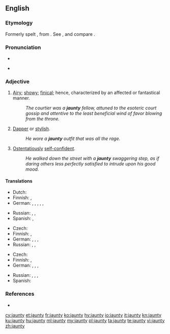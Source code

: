 {{also|Jaunty}}
==English==

===Etymology===
Formerly spelt {{m|en|janty}}, from {{etyl|fr|en}} {{m|fr|gentil}}. See {{m|en|gentle}}, and compare {{m|en|genty}}.

===Pronunciation===
* {{IPA|/ˈdʒɔːn.ti/|lang=en}}
* {{a|some accents}} {{IPA|/ˈdʒɑːn.ti/|lang=en}}

===Adjective===
{{en-adj|er}}

# [[airy|Airy]]; [[showy]]; [[finical]]; hence, characterized by an affected or fantastical manner.
#: ''The courtier was a '''jaunty''' fellow, attuned to the esoteric court gossip and attentive to the least beneficial wind of favor blowing from the throne.''
# [[dapper|Dapper]] or [[stylish]].
#: ''He wore a '''jaunty''' outfit that was all the rage.''
# [[ostentatious|Ostentatiously]] [[self-confident]].
#: ''He walked down the street with a '''jaunty''' swaggering step, as if daring others less perfectly satisfied to intrude upon his good mood.''

====Translations====
{{trans-top|airy, showy, or affected}}
* Dutch: {{t+|nl|luchtig}}
* Finnish: {{t|fi|leuhka}}, {{t+|fi|kopea}}
* German: {{t+|de|affektiert}}, {{t+|de|prätentiös}}, {{t+|de|übermütig}}, {{t+|de|fröhlich}}, {{t+|de|keck}}, {{t+|de|munter}}
{{trans-mid}}
* Russian: {{t+|ru|показно́й}}, {{t+|ru|манерный|m}}, {{t+|ru|вычурный|m}}
* Spanish: {{t+|es|alegre}}, {{t+|es|animado}}
{{trans-bottom}}

{{trans-top|dapper or stylish}}
* Czech: {{t|cs|elegantní}}
* Finnish: {{t+|fi|tyylikäs}}, {{t|fi|leuhka}}
* German: {{t+|de|schick}}, {{t+|de|kess}}, {{t+|de|fesch}}, {{t+|de|flott}}
* Russian: {{t+|ru|изы́сканный|m}}, {{t+|ru|сти́льный|m}}, {{t+|ru|изя́щный|m}}
{{trans-mid}}
{{trans-bottom}}

{{trans-top|ostentatiously self-confident}}
* Czech: {{t|cs|lehkovážný}}
* Finnish: {{t+|fi|itsevarma}}, {{t|fi|leuhka}}
* German: {{t|de|selbstzufrieden}}, {{t+|de|selbstgerecht}}, {{t+|de|übermütig}}, {{t+|de|schwungvoll}}
{{trans-mid}}
* Russian: {{t+|ru|развя́зный}}, {{t+|ru|беспе́чный}}, {{t+|ru|небре́жный}}, {{t+|ru|самоуверенный|m}}
* Spanish: {{t+|es|desenvuelto}}
{{trans-bottom}}

===References===
* {{projectlink|1911|Jaunting-Car}}

[[cy:jaunty]]
[[et:jaunty]]
[[fr:jaunty]]
[[ko:jaunty]]
[[hy:jaunty]]
[[io:jaunty]]
[[it:jaunty]]
[[kn:jaunty]]
[[ku:jaunty]]
[[hu:jaunty]]
[[ml:jaunty]]
[[my:jaunty]]
[[pl:jaunty]]
[[ta:jaunty]]
[[te:jaunty]]
[[vi:jaunty]]
[[zh:jaunty]]